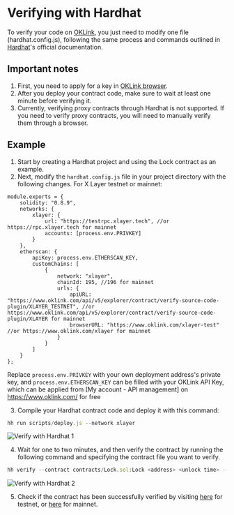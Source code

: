 # Verifying with Hardhat
To verify your code on [OKLink](https://www.oklink.com/ "OKLink"), you just need to modify one file (hardhat.config.js), following the same process and commands outlined in [Hardhat](https://hardhat.org/hardhat-runner/docs/guides/verifying "Hardhat")'s official documentation.

## Important notes
1. First, you need to apply for a key in [OKLink browser](https://www.oklink.com/docs/en/#quickstart-guide-getting-started "OKLink guide").
2. After you deploy your contract code, make sure to wait at least one minute before verifying it.
3. Currently, verifying proxy contracts through Hardhat is not supported. If you need to verify proxy contracts, you will need to manually verify them through a browser.

## Example
1. Start by creating a Hardhat project and using the Lock contract as an example. 
2. Next, modify the `hardhat.config.js` file in your project directory with the following changes.
For X Layer testnet or mainnet:
```solidity
module.exports = {
    solidity: "0.8.9",
    networks: {
        xlayer: {
            url: "https://testrpc.xlayer.tech", //or https://rpc.xlayer.tech for mainnet
            accounts: [process.env.PRIVKEY]
        }
    },
    etherscan: {
        apiKey: process.env.ETHERSCAN_KEY,
        customChains: [
            {
                network: "xlayer",
                chainId: 195, //196 for mainnet
                urls: {
                    apiURL: "https://www.oklink.com/api/v5/explorer/contract/verify-source-code-plugin/XLAYER_TESTNET", //or https://www.oklink.com/api/v5/explorer/contract/verify-source-code-plugin/XLAYER for mainnet
                    browserURL: "https://www.oklink.com/xlayer-test" //or https://www.oklink.com/xlayer for mainnet
                }
            }
        ]
    }
};
```
Replace `process.env.PRIVKEY` with your own deployment address's private key, and `process.env.ETHERSCAN_KEY` can be filled with your OKLink API Key, which can be applied from [My account - API management] on https://www.oklink.com/ for free

3. Compile your Hardhat contract code and deploy it with this command:
```javascript
hh run scripts/deploy.js --network xlayer
```
![Verify with Hardhat 1](./img/verify-with-hardhat-1.png)

4. Wait for one to two minutes, and then verify the contract by running the following command and specifying the contract file you want to verify.
```javascript
hh verify --contract contracts/Lock.sol:Lock <address> <unlock time> --network xlayer
```
![Verify with Hardhat 2](./img/verified-hardhat-2.png)

5. Check if the contract has been successfully verified by visiting  [here](https://www.oklink.com/xlayer-test/address/0xa6Ae4dc27a7a9fa2D26BC7CeFBd41Db406553fC8#code/ "Testnet OKLink") for testnet, or [here](https://www.oklink.com/xlayer/address/0x21F2018Fe98f49C15Fab002f3D4cFBE9D6EeA88b#code "Mainnet OKLink") for mainnet.
